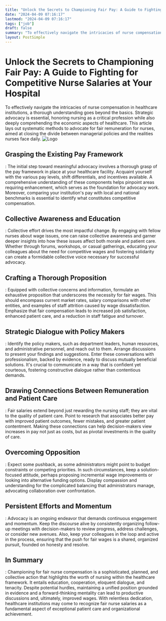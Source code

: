 ```yaml
---
title: "Unlock the Secrets to Championing Fair Pay: A Guide to Fighting for Competitive Nurse Salaries at Your Hospital"
date: "2024-04-09 07:16:17"
lastmod: "2024-04-09 07:16:17"
tags: ["job"]
draft: false
summary: "To effectively navigate the intricacies of nurse compensation in healthcare institutions, a thorough understanding goes beyond the basics. Strategic advocacy is essential, honoring nursing as a critical profession while also deeply comprehending the economic aspects of healthcare. This article lays out systematic methods to advocate for fair remuneration for nurses, aimed at closing the divide between managerial policies and the realities nurses face daily."
layout: PostSimple
---
```

# Unlock the Secrets to Championing Fair Pay: A Guide to Fighting for Competitive Nurse Salaries at Your Hospital
To effectively navigate the intricacies of nurse compensation in healthcare institutions, a thorough understanding goes beyond the basics. Strategic advocacy is essential, honoring nursing as a critical profession while also deeply comprehending the economic aspects of healthcare. This article lays out systematic methods to advocate for fair remuneration for nurses, aimed at closing the divide between managerial policies and the realities nurses face daily.
<img alt="Logo" class="lazyImg" data-src="https://cdn.seniorsselection.com/src_image/c61dde03298412bb304a1eae93fa4f19.webp" src="/statics/image/loading.webp"/>
## Grasping the Existing Pay Framework
:
The initial step toward meaningful advocacy involves a thorough grasp of the pay framework in place at your healthcare facility. Acquaint yourself with the various pay levels, shift differentials, and incentives available. A comprehensive understanding of these components helps pinpoint areas requiring enhancement, which serves as the foundation for advocacy work. Moreover, comparing your institution's pay with local and national benchmarks is essential to identify what constitutes competitive compensation.
## Collective Awareness and Education
:
Collective effort drives the most impactful change. By engaging with fellow nurses about wage issues, one can raise collective awareness and garner deeper insights into how these issues affect both morale and patient care. Whether through forums, workshops, or casual gatherings, educating your colleagues about the need for competitive wages and fostering solidarity can create a formidable collective voice necessary for successful advocacy.
## Crafting a Thorough Proposition
:
Equipped with collective concerns and information, formulate an exhaustive proposition that underscores the necessity for fair wages. This should encompass current market rates, salary comparisons with other entities, and examples of staff attrition caused by wage dissatisfaction. Emphasize that fair compensation leads to increased job satisfaction, enhanced patient care, and a reduction in staff fatigue and turnover.
## Strategic Dialogue with Policy Makers
:
Identify the policy makers, such as department leaders, human resources, and administrative personnel, and reach out to them. Arrange discussions to present your findings and suggestions. Enter these conversations with professionalism, backed by evidence, ready to discuss mutually beneficial solutions. It's crucial to communicate in a way that is confident yet courteous, fostering constructive dialogue rather than contentious demands.
## Drawing Connections Between Remuneration and Patient Care
:
Fair salaries extend beyond just rewarding the nursing staff; they are vital to the quality of patient care. Point to research that associates better pay with improved patient outcomes, fewer mistakes, and greater patient contentment. Making these connections can help decision-makers view increases in pay not just as costs, but as pivotal investments in the quality of care.
## Overcoming Opposition
:
Expect some pushback, as some administrators might point to budget constraints or competing priorities. In such circumstances, keep a solution-focused attitude, perhaps proposing incremental wage improvements or looking into alternative funding options. Display compassion and understanding for the complicated balancing that administrators manage, advocating collaboration over confrontation.
## Persistent Efforts and Momentum
:
Advocacy is an ongoing endeavor that demands continuous engagement and momentum. Keep the discourse alive by consistently organizing follow-up meetings with decision-makers to review progress, address challenges, or consider new avenues. Also, keep your colleagues in the loop and active in the process, ensuring that the push for fair wages is a shared, organized pursuit, founded on honesty and resolve.
## In Summary
:
Championing for fair nurse compensation is a sophisticated, planned, and collective action that highlights the worth of nursing within the healthcare framework. It entails education, cooperation, eloquent dialogue, and tenacity. Despite potential hurdles, maintaining a unified position grounded in evidence and a forward-thinking mentality can lead to productive discussions and, ultimately, improved wages. With relentless dedication, healthcare institutions may come to recognize fair nurse salaries as a fundamental aspect of exceptional patient care and organizational achievement.
        